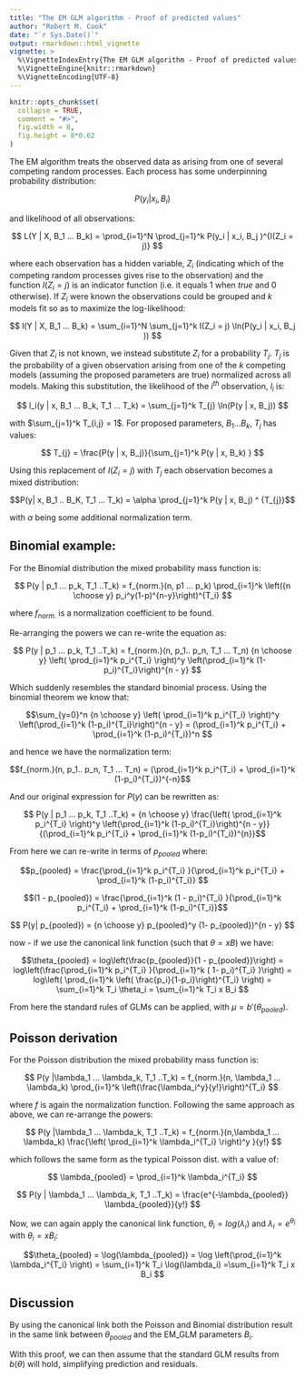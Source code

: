 ---
title: "The EM GLM algorithm - Proof of predicted values"
author: "Robert M. Cook"
date: "`r Sys.Date()`"
output: rmarkdown::html_vignette
vignette: >
  %\VignetteIndexEntry{The EM GLM algorithm - Proof of predicted values}
  %\VignetteEngine{knitr::rmarkdown}
  %\VignetteEncoding{UTF-8}
---

```{r setup, include = FALSE}
knitr::opts_chunk$set(
  collapse = TRUE,
  comment = "#>",
  fig.width = 8,
  fig.height = 8*0.62
)
```

The EM algorithm treats the observed data as arising  from one of several competing random processes.  Each process has some underpinning probability distribution:

$$P(y_i | x_i, B_i)$$


and likelihood of  all observations:

$$ L(Y | X, B_1 ... B_k) = \prod_{i=1}^N \prod_{j=1}^k P(y_i | x_i, B_j )^{I(Z_i = j)}  $$

where each observation  has a hidden variable, $Z_i$ (indicating which of the competing random processes gives rise to the observation) and the function $I(Z_i = j)$ is an indicator function (i.e. it equals 1 when *true* and 0 otherwise). If $Z_i$ were known the observations could be grouped and $k$ models fit so as to maximize the log-likelihood:

$$ l(Y | X, B_1 ... B_k) = \sum_{i=1}^N \sum_{j=1}^k I(Z_i = j)  \ln(P(y_i | x_i, B_j ))  $$

Given that $Z_i$ is not known, we instead substitute $Z_i$ for a probability $T_{j}$. $T_{j}$ is the probability of a given observation arising from one of the $k$ competing models (assuming the proposed parameters are true) normalized across all models.    Making this substitution, the likelihood of the $i^{th}$ observation, $l_i$ is:

$$ l_i(y | x, B_1 ... B_k, T_1 ... T_k) =  \sum_{j=1}^k T_{j}  \ln(P(y | x, B_j)) $$

with $\sum_{j=1}^k T_{i,j} = 1$.   For proposed parameters, $B_1 ... B_k$, $T_j$ has values:

$$ T_{j} = \frac{P(y | x, B_j)}{\sum_{j=1}^k P(y | x, B_k) } $$

Using this replacement of $I(Z_i = j)$ with  $T_{j}$ each observation becomes a mixed distribution:

$$P(y| x, B_1 .. B_K, T_1 ... T_k) = \alpha \prod_{j=1}^k P(y | x, B_j) ^ {T_{j}}$$

with $\alpha$ being some additional normalization term.

## Binomial example:

For the Binomial distribution the mixed probability mass function is:

$$ P(y | p_1 ... p_k, T_1 ..T_k) = f_{norm.}(n, p1 ... p_k) \prod_{i=1}^k \left({n \choose y} p_i^y(1-p)^{n-y}\right)^{T_i} $$

where $f_{norm.}$ is a normalization coefficient to be found.

Re-arranging the powers we can re-write the equation as:

$$ P(y | p_1 ... p_k, T_1 ..T_k) = f_{norm.}(n, p_1.. p_n, T_1 ... T_n) {n \choose y}  \left( \prod_{i=1}^k p_i^{T_i} \right)^y \left(\prod_{i=1}^k (1-p_i)^{T_i}\right)^{n - y} $$

Which suddenly resembles the standard binomial process.  Using the binomial theorem we know that:

$$\sum_{y=0}^n {n \choose y}  \left( \prod_{i=1}^k p_i^{T_i} \right)^y \left(\prod_{i=1}^k (1-p_i)^{T_i}\right)^{n - y} = (\prod_{i=1}^k p_i^{T_i} + \prod_{i=1}^k (1-p_i)^{T_i})^n  $$

and hence we have the  normalization term:

$$f_{norm.}(n, p_1.. p_n, T_1 ... T_n) = (\prod_{i=1}^k p_i^{T_i} + \prod_{i=1}^k (1-p_i)^{T_i})^{-n}$$

And our original expression for $P(y)$ can be rewritten as:

$$ P(y | p_1 ... p_k, T_1 ..T_k) = {n \choose y}   \frac{\left( \prod_{i=1}^k p_i^{T_i} \right)^y \left(\prod_{i=1}^k (1-p_i)^{T_i}\right)^{n - y}}{(\prod_{i=1}^k p_i^{T_i} + \prod_{i=1}^k (1-p_i)^{T_i})^{n}}$$

From here we can re-write in terms of $p_{pooled}$ where:

$$p_{pooled} = \frac{\prod_{i=1}^k p_i^{T_i} }{\prod_{i=1}^k p_i^{T_i} + \prod_{i=1}^k (1-p_i)^{T_i}}  $$ 

$$(1 - p_{pooled}) = \frac{\prod_{i=1}^k (1 - p_i)^{T_i} }{\prod_{i=1}^k p_i^{T_i} + \prod_{i=1}^k (1-p_i)^{T_i}}$$ 

$$ P(y| p_{pooled}) = {n \choose y} p_{pooled}^y (1- p_{pooled})^{n - y} $$

now - if we use the canonical link function (such that $\theta = xB$)  we have:

$$\theta_{pooled} = log\left(\frac{p_{pooled}}{1 - p_{pooled}}\right) = log\left(\frac{\prod_{i=1}^k p_i^{T_i} }{\prod_{i=1}^k ( 1- p_i)^{T_i} }\right) = log\left( \prod_{i=1}^k \left( \frac{p_i}{1-p_i}\right)^{T_i} \right) = \sum_{i=1}^k T_i \theta_i = \sum_{i=1}^k T_i x B_i  $$ 

From here the standard rules of GLMs can be applied, with $\mu = b'(\theta_{pooled}).$

## Poisson derivation

For the Poisson distribution the mixed probability mass function is:

$$ P(y |\lambda_1 ... \lambda_k, T_1 ..T_k) = f_{norm.}(n, \lambda_1 ... \lambda_k) \prod_{i=1}^k \left(\frac{\lambda_i^y}{y!}\right)^{T_i} $$

where $f$ is again the normalization function.  Following the same approach as above, we can re-arrange the powers:

$$ P(y |\lambda_1 ... \lambda_k, T_1 ..T_k) = f_{norm.}(n,\lambda_1 ... \lambda_k)  \frac{\left( \prod_{i=1}^k \lambda_i^{T_i} \right)^y }{y!} $$

which follows the same form as the typical Poisson dist. with a value of:

$$ \lambda_{pooled} = \prod_{i=1}^k \lambda_i^{T_i}  $$

$$ P(y | \lambda_1 ... \lambda_k, T_1 ..T_k) = \frac{e^{-\lambda_{pooled}} \lambda_{pooled}}{y!} $$

Now, we can again apply the canonical link function, $\theta_i = log(\lambda_i)$ and $\lambda_i = e^{\theta_i}$ with $\theta_i = xB_i$:

$$\theta_{pooled} = \log(\lambda_{pooled}) = \log \left(\prod_{i=1}^k \lambda_i^{T_i} \right) = \sum_{i=1}^k T_i \log(\lambda_i) =\sum_{i=1}^k T_i x B_i  $$

## Discussion

By using the canonical link both the Poisson and Binomial distribution result in the same link between $\theta_{pooled}$ and the EM_GLM parameters $B_i$.   

With this proof, we can then assume that the standard GLM results from $b(\theta)$ will hold, simplifying prediction and residuals.

